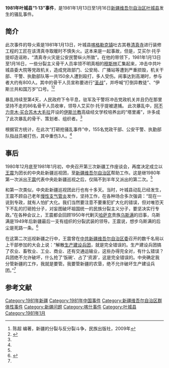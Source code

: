 '''1981年叶城县“1·13”事件'''，是1981年1月13日至1月16日[[新疆维吾尔自治区|新疆维吾尔自治区]][[叶城县|叶城县]]发生的骚乱事件。

==简介==
此次事件的导火索是1981年1月13日，叶城县[[喀格勒克镇|喀格勒克镇]]吐古其巷[[清真寺|清真寺]]进行装修工程的工匠在该清真寺取暖时不慎失火。这本来是一起事故，但是，艾买尔·托乎提却造谣称，“清真寺火灾是公安民警纵火所致”。在他的带领下，1981年1月13日至1月16日，一些分裂主义骨干人员率领不明真相的[[穆斯林|穆斯林]]汇集起来，冲击中共叶城县委大院等党政机关，造成党政部门、公安局、广播站等遭到严重损毁，机关干部、干警、执勤部队等一共150余人遭到殴打，多人受伤。闹事达到高潮时，参与者大约有800人。其中的骨干人员宣称要进行“[[圣战|圣战]]”，并呼喊“打倒异教徒”、“伊斯兰共和国万岁”口号。<ref name=chen>陈超 编著，新疆的分裂与反分裂斗争，民族出版社，2009年</ref><ref name=sikao>{{Cite web |url=http://www.xjass.com/zxdt/content/2009-10/22/content_113270.htm |title=乌鲁木齐“7•5”事件主要特点及其引发的意识形态几点思考，新疆哲学社会科学网，2009-10-22 |accessdate=2014-05-27 |archive-date=2014-05-25 |archive-url=https://web.archive.org/web/20140525203424/http://www.xjass.com/zxdt/content/2009-10/22/content_113270.htm |dead-url=yes }}</ref>

暴乱持续至第4天，人民政府下令平息，驻军及干警将冲击党政机关并且仍在那里坚持不走的86名骨干人员收审，领导人艾买尔·托乎提被逮捕。 此次暴乱中，[[阿不力克木·买合苏木|阿不力克木·买合苏木]][[大毛拉|大毛拉]]开设的[[伊斯兰教|伊斯兰教]]高级经文学校培养出的“塔里甫”，许多成了此次暴乱的骨干、策划者、组织者。<ref name=chen/>

根据官方统计，在此次“打砸抢骚乱事件”中，155名党政干部、公安干警、执勤部队指战员被打伤，其中重伤3人。<ref name=sikao/>

==事后==
1980年12月底至1981年1月初，中央召开第三次新疆工作座谈会，再度决定成立以[[王震|王震]]为团长的中央赴新疆巡视团，至[[新疆维吾尔自治区|新疆维吾尔自治区]]帮助工作。这是继1980年第一次派出[[王震|王震]]代表中央赴新疆巡视之后，仅隔不到半年又派出的第二次。<ref name=liaowang/>

和第一次类似，中央赴新疆巡视团此行也有十多天。当时，叶城县动乱已经发生，王震不顾自己老年[[慢性支气管炎|慢性支气管炎]]发作，坚持工作，在各种场合多次强调：“现在一说到专政，就有人怕扩大化。我们当然要注意不要重犯扩大化的错误，但对唯恐天下不乱的打砸抢分子，对妄图破坏祖国统一的民族分裂主义分子，要坚决实行专政。”在各种会议上，王震都会回顾1950年代剿灭[[哈萨克族|哈萨克]]贵族[[乌斯满|乌斯满]]的旧事，乌斯满是1949年后新疆最后一支有组织的分裂武装的领导。王震说，想步乌斯满的后尘是死路一条。<ref name=liaowang>{{Cite web |url=http://www.guancha.cn/BingWangDongFangZhouKan/2013_07_23_160161_s.shtml |title=王震将军四行新疆与五次新疆工作会议，瞭望东方周刊，2013-07-23 |accessdate=2014-05-25 |archive-date=2016-03-13 |archive-url=https://web.archive.org/web/20160313064327/http://www.guancha.cn/bingwangdongfangzhoukan/2013_07_23_160161_s.shtml |dead-url=no }}</ref>

在这第二次巡视新疆之行中，王震曾在[[中共新疆维吾尔自治区委|中共新疆维吾尔自治区委]]召开的数千名局以上干部参加的大会上说：“解散[[新疆生产建设兵团|生产建设兵团]]，就是完全错误的。生产建设兵团搞了农业、畜牧业、工业、商业、还有交通运输业，这些办得完全对，有什么错误？兵团绝不允许破坏，什么抢了‘饭碗’、占了‘资源’，这是完全错误的。中央确定我分管新疆的工作，我就是要管。我要管新疆的农垦，绝不允许破坏生产建设兵团。”<ref name=liaowang/>

==参考文献==
{{reflist}}

{{新疆维吾尔自治区暴力恐怖活动和反恐行动|邓}}
[[Category:1981年新疆|Category:1981年新疆]]
[[Category:1981年中国事件|Category:1981年中国事件]]
[[Category:新疆维吾尔自治区群体性事件|Category:新疆维吾尔自治区群体性事件]]
[[Category:新疆问题|Category:新疆问题]]
[[Category:喀什事件|Category:喀什事件]]
[[Category:叶城县|Category:叶城县]]
[[Category:1981年1月|Category:1981年1月]]